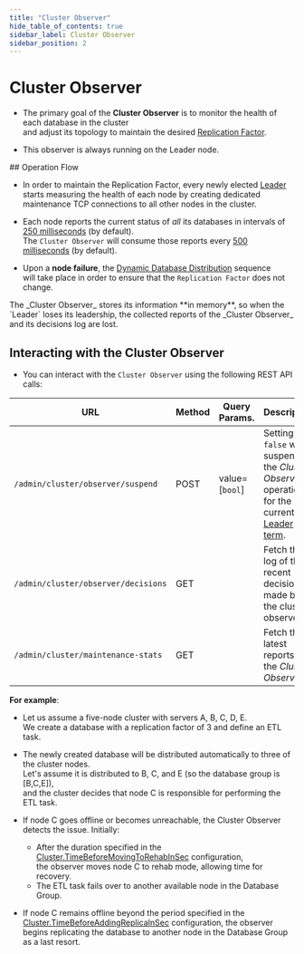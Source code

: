 ```yaml
---
title: "Cluster Observer"
hide_table_of_contents: true
sidebar_label: Cluster Observer
sidebar_position: 2
---
```



# Cluster Observer
<Admonition type="note" title="">

* The primary goal of the **Cluster Observer** is to monitor the health of each database in the cluster  
  and adjust its topology to maintain the desired [Replication Factor](../../../server/clustering/distribution/distributed-database.mdx#replication-factor).

* This observer is always running on the Leader node.  
</Admonition>
## Operation Flow

* In order to maintain the Replication Factor, every newly elected [Leader](../../../server/clustering/rachis/cluster-topology.mdx#leader) starts measuring the health of each node 
  by creating dedicated maintenance TCP connections to all other nodes in the cluster.  

* Each node reports the current status of _all_  its databases in intervals of [250 milliseconds](../../../server/configuration/cluster-configuration.mdx#clusterworkersampleperiodinms) (by default).  
  The `Cluster Observer` will consume those reports every [500 milliseconds](../../../server/configuration/cluster-configuration.mdx#clustersupervisorsampleperiodinms) (by default).  

* Upon a **node failure**, the [Dynamic Database Distribution](../../../server/clustering/distribution/distributed-database.mdx#dynamic-database-distribution) sequence  
  will take place in order to ensure that the `Replication Factor` does not change.  

<Admonition type="note" title="Note" id="note" href="#note">
The _Cluster Observer_ stores its information **in memory**, so when the `Leader` loses its leadership, the collected reports of the _Cluster Observer_ and its decisions log are lost.  
</Admonition>


## Interacting with the Cluster Observer

* You can interact with the `Cluster Observer` using the following REST API calls:  

| URL | Method | Query Params. | Description |
| - | - | - | - |
| `/admin/cluster/observer/suspend` | POST | value=[`bool`] | Setting `false` will suspend the _Cluster Observer_ operation for the current [Leader term](../../../studio/cluster/cluster-view.mdx#cluster-nodes-states--types-flow). |
| `/admin/cluster/observer/decisions` | GET | | Fetch the log of the recent decisions made by the cluster observer. |
| `/admin/cluster/maintenance-stats` | GET | | Fetch the latest reports of the _Cluster Observer_ |


<Admonition type="note" title="">

**For example**:

* Let us assume a five-node cluster with servers A, B, C, D, E.  
  We create a database with a replication factor of 3 and define an ETL task.

* The newly created database will be distributed automatically to three of the cluster nodes.  
  Let's assume it is distributed to B, C, and E (so the database group is [B,C,E]),  
  and the cluster decides that node C is responsible for performing the ETL task.

* If node C goes offline or becomes unreachable, the Cluster Observer detects the issue.
  Initially:
    * After the duration specified in the [Cluster.TimeBeforeMovingToRehabInSec](../../../server/configuration/cluster-configuration.mdx#clustertimebeforemovingtorehabinsec) configuration,  
      the observer moves node C to rehab mode, allowing time for recovery.
    * The ETL task fails over to another available node in the Database Group.

* If node C remains offline beyond the period specified in the [Cluster.TimeBeforeAddingReplicaInSec](../../../server/configuration/cluster-configuration.mdx#clustertimebeforeaddingreplicainsec) configuration, the observer begins replicating the database to another node in the Database Group as a last resort.

</Admonition>
